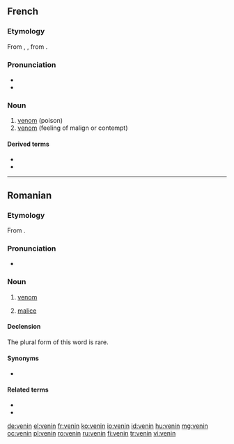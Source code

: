 ==French==

===Etymology===
From {{etyl|fro|fr}} {{term|venin|lang=fro}}, {{term|venim|lang=fro}}, from {{etyl|la|fr}} {{term|venēnum|lang=la}}.

===Pronunciation===
* {{IPA|/və.nɛ̃/|lang=fr}}
* {{audio|Fr-venin.ogg|Audio|lang=fr}}

===Noun===
{{fr-noun|m}}

# [[venom]] (poison)
# [[venom]] (feeling of malign or contempt)

====Derived terms====
* {{l|fr|vénéneux}}
* {{l|fr|venimeux}}

----

==Romanian==

===Etymology===
From {{etyl|la|ro}} {{term|venēnum|lang=la}}.

===Pronunciation===
* {{IPA|[veˈnin]|lang=ro}}

===Noun===
{{ro-noun|n|veninuri}}

# [[venom]]
# {{context|figuratively|lang=ro}} [[malice]]

====Declension====
The plural form of this word is rare.
{{ro-noun-inv|gend=n|def=veninul|gd=veninului}}

====Synonyms====
* {{l|ro|otravă}}

====Related terms====
* {{l|ro|învenina}}
* {{l|ro|veninos}}

[[de:venin]]
[[el:venin]]
[[fr:venin]]
[[ko:venin]]
[[io:venin]]
[[id:venin]]
[[hu:venin]]
[[mg:venin]]
[[oc:venin]]
[[pl:venin]]
[[ro:venin]]
[[ru:venin]]
[[fi:venin]]
[[tr:venin]]
[[vi:venin]]